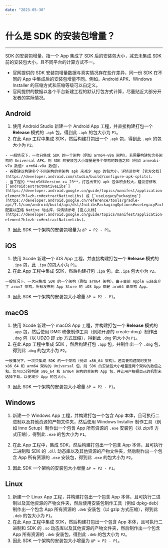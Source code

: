 ```yaml
---
date: "2023-05-30"
---
```

# 什么是 SDK 的安装包增量？
---
SDK 的安装包增量，指一个 App 集成了 SDK 后的安装包大小，减去未集成 SDK 前的安装包大小，且不同平台的计算方式不一。

<Note title="说明">


- 官网提供的 SDK 安装包增量数据与真实情况存在些许差异，同一份 SDK 在不同的 App 中集成后的安装包增量不同。例如，Android APK、Windows Installer 的压缩方式和压缩等级可以自定义。
- 官网提供的数据以各个平台新建工程的默认打包方式计算，尽量贴近大部分开发者的实际情况。


</Note>



## Android

1. 使用 Android Studio 新建一个 Android App 工程，并直接构建打包一个 **Release** 模式的 `.apk` 包，得到此 `.apk` 的包大小为 `P1`。
2. 在此 App 工程中集成 SDK，然后构建打包出一个 `.apk` 包，得到此 `.apk` 的包大小为 `P2`。

<Note title="说明">


    - 一般情况下，一次只集成 SDK 的一个架构（例如 arm64-v8a 架构）。若需要构建包含多架构的 Universal APK，则 SDK 的安装包大小增量是多个架构的数值之和（例如 armeabi-v7a 数值+ arm64-v8a 数值）。
    - 谷歌建议构建多个不同架构的单架构 apk 来减少 App 的包大小，详情请参考 [官方文档](https://developer.android.com/studio/build/configure-apk-splits)。
    - 当工程的 **minSdkVersion >= 23**，打包出来的 apk 包体积会较大，建议您修改 [`android:extractNativeLibs`](https://developer.android.google.cn/guide/topics/manifest/application-element?hl=zh-cn#extractNativeLibs) 或 [`useLegacyPackaging`](https://developer.android.google.cn/reference/tools/gradle-api/7.1/com/android/build/api/dsl/JniLibsPackagingOptions#useLegacyPackaging:kotlin.Boolean) 配置以压缩 Native 动态库，详情请参考 [官方文档](https://developer.android.google.cn/guide/topics/manifest/application-element?hl=zh-cn#extractNativeLibs)。
    
</Note>



3. 因此 SDK 一个架构的安装包增量为 `ΔP = P2 - P1`。

## iOS

1. 使用 Xcode 新建一个 iOS App 工程，并直接构建打包一个 **Release** 模式的 `.ipa` 包，此 `.ipa` 的包大小为 `P1`。
2. 在此 App 工程中集成 SDK，然后构建打包 `.ipa` 包，此 `.ipa` 包大小为 `P2`。

<Note title="说明">


    一般情况下，一次只集成 SDK 的一个架构（例如 arm64 架构）。由于目前 Apple 已经废弃了 armv7 架构，所有发布到 App Store 的 iOS App 都是 arm64 单架构 App。

    
</Note>



3. 因此 SDK 一个架构的安装包大小增量 `ΔP = P2 - P1`。

## macOS

1. 使用 Xcode 新建一个 macOS App 工程，并构建打包一个 **Release** 模式的 `.app` 包，然后使用 DMG 映像制作工具（例如开源的 create-dmg）制作出 `.dmg` 包（以 UDZO 即 zip 方式压缩），得到此 `.dmg` 包大小为 `P1`。
2. 在此 App 工程中集成 SDK ，然后构建打包 `.app` 包，并制作出一个 `.dmg` 包，得到此 `.dmg` 的包大小为 `P2`。

<Note title="说明">


    一般情况下，一次只集成 SDK 的一个架构（例如 x86_64 架构）。若需要构建同时支持 x86_64 和 arm64 架构的 Universal 包，则 SDK 的安装包大小增量是两个架构的数值之和。您可以分别构建 x86_64 和 arm64 架构的单架构 App 包，并让用户根据自己的机型来选择下载，以便减少 App 的包大小。
    
</Note>



3. 因此 SDK 一个架构的安装包大小增量 `ΔP = P2 - P1`。

## Windows

1. 新建一个 Windows App 工程，并构建打包一个包含 App 本体，且可执行二进制以及其他资源的产物文件夹，然后使用 Windows Installer 制作工具（例如 Inno Setup）制作出一个包含 App 所有资源的 `.exe` 安装包（以 zip/6 方式压缩），得到此 `.exe` 的包大小为 `P1`。
2. 在此 App 工程中，集成 SDK，然后构建打包出一个包含 App 本体，且可执行二进制和 SDK 的 `.dll` 动态库以及其他资源的产物文件夹，然后制作出一个包含 App 所有资源的 `.exe` 安装包，得到此 `.exe` 的包大小为 `P2`。

3. 因此 SDK 一个架构的安装包大小增量 `ΔP = P2 - P1`。

## Linux

1. 新建一个 Linux App 工程，并构建打包出一个包含 App 本体，且可执行二进制以及其他资源的产物文件夹，然后使用安装包制作工具（例如 dpkg-deb）制作出一个包含 App 所有资源的 `.deb` 安装包（以 gzip 方式压缩），得到此 `.deb` 的包大小为 `P1`。
2. 在此 App 工程中集成 SDK，然后构建打包出一个包含 App 本体，且可执行二进制和 SDK 的 `.so` 动态库以及其他资源的产物文件夹，然后制作出一个包含 App 所有资源的 `.deb` 安装包，得到此 `.deb` 的包大小为 `P2`。
3. 因此 SDK 一个架构的安装包大小增量为 `ΔP = P2 - P1`。
